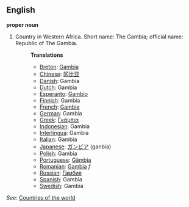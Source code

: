 ==English==

'''proper noun'''

# Country in Western Africa. Short name: The Gambia; official name: Republic of The Gambia.
#:'''Translations'''
#:*[[Breton]]: [[Gambia]]
#:*[[Chinese]]: [[冈比亚]]
#:*[[Danish]]: Gambia
#:*[[Dutch]]: Gambia
#:*[[Esperanto]]: [[Gambio]]
#:*[[Finnish]]: Gambia
#:*[[French]]: [[Gambie]]
#:*[[German]]: Gambia
#:*[[Greek]]: [[Γκάμπια]]
#:*[[Indonesian]]: Gambia
#:*[[Interlingua]]: Gambia
#:*[[Italian]]: Gambia
#:*[[Japanese]]: [[ガンビア]] (ganbia)
#:*[[Polish]]: Gambia
#:*[[Portuguese]]: [[Gâmbia]]
#:*[[Romanian]]: [[Gambia]] ''f''
#:*[[Russian]]: [[Гамбия]]
#:*[[Spanish]]: Gambia
#:*[[Swedish]]: Gambia

''See'': [[Countries of the world]]